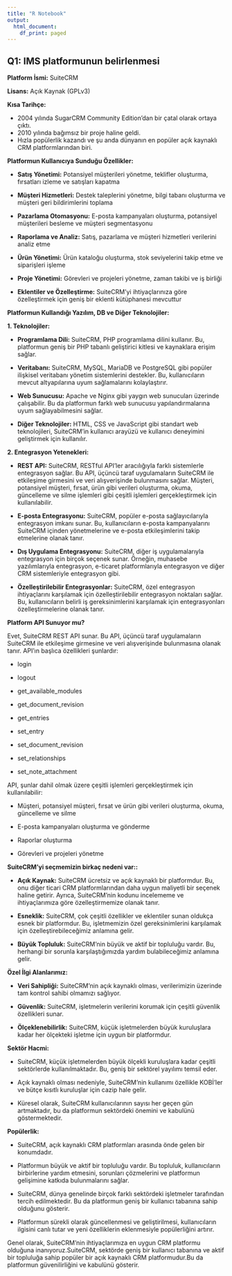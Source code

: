 ```yaml
---
title: "R Notebook"
output:
  html_document:
    df_print: paged
---
```

**Q1: IMS platformunun belirlenmesi**
-------------------------------------

**Platform İsmi:** SuiteCRM

**Lisans:** Açık Kaynak (GPLv3)

**Kısa Tarihçe:**

*   2004 yılında SugarCRM Community Edition'dan bir çatal olarak ortaya çıktı.
*   2010 yılında bağımsız bir proje haline geldi.  
*   Hızla popülerlik kazandı ve şu anda dünyanın en popüler açık kaynaklı CRM platformlarından biri. 

**Platformun Kullanıcıya Sunduğu Özellikler:**

*   **Satış Yönetimi:** Potansiyel müşterileri yönetme, teklifler oluşturma, fırsatları izleme ve satışları kapatma

*   **Müşteri Hizmetleri:** Destek taleplerini yönetme, bilgi tabanı oluşturma ve müşteri geri bildirimlerini toplama

*   **Pazarlama Otomasyonu:** E-posta kampanyaları oluşturma, potansiyel müşterileri besleme ve müşteri segmentasyonu
    
*   **Raporlama ve Analiz:** Satış, pazarlama ve müşteri hizmetleri verilerini analiz etme

*   **Ürün Yönetimi:** Ürün kataloğu oluşturma, stok seviyelerini takip etme ve siparişleri işleme

*   **Proje Yönetimi:** Görevleri ve projeleri yönetme, zaman takibi ve iş birliği

*   **Eklentiler ve Özelleştirme:** SuiteCRM'yi ihtiyaçlarınıza göre özelleştirmek için geniş bir eklenti kütüphanesi mevcuttur

**Platformun Kullandığı Yazılım, DB ve Diğer Teknolojiler:**

**1\. Teknolojiler:**

*   **Programlama Dili:** SuiteCRM, PHP programlama dilini kullanır. Bu, platformun geniş bir PHP tabanlı geliştirici kitlesi ve kaynaklara erişim sağlar.
    
*   **Veritabanı:** SuiteCRM, MySQL, MariaDB ve PostgreSQL gibi popüler ilişkisel veritabanı yönetim sistemlerini destekler. Bu, kullanıcıların mevcut altyapılarına uyum sağlamalarını kolaylaştırır.
    
*   **Web Sunucusu:** Apache ve Nginx gibi yaygın web sunucuları üzerinde çalışabilir. Bu da platformun farklı web sunucusu yapılandırmalarına uyum sağlayabilmesini sağlar.
    
*   **Diğer Teknolojiler:** HTML, CSS ve JavaScript gibi standart web teknolojileri, SuiteCRM'in kullanıcı arayüzü ve kullanıcı deneyimini geliştirmek için kullanılır.
    

**2\. Entegrasyon Yetenekleri:**

*   **REST API:** SuiteCRM, RESTful API'ler aracılığıyla farklı sistemlerle entegrasyon sağlar. Bu API, üçüncü taraf uygulamaların SuiteCRM ile etkileşime girmesini ve veri alışverişinde bulunmasını sağlar. Müşteri, potansiyel müşteri, fırsat, ürün gibi verileri oluşturma, okuma, güncelleme ve silme işlemleri gibi çeşitli işlemleri gerçekleştirmek için kullanılabilir.
    
*   **E-posta Entegrasyonu:** SuiteCRM, popüler e-posta sağlayıcılarıyla entegrasyon imkanı sunar. Bu, kullanıcıların e-posta kampanyalarını SuiteCRM içinden yönetmelerine ve e-posta etkileşimlerini takip etmelerine olanak tanır.
    
*   **Dış Uygulama Entegrasyonu:** SuiteCRM, diğer iş uygulamalarıyla entegrasyon için birçok seçenek sunar. Örneğin, muhasebe yazılımlarıyla entegrasyon, e-ticaret platformlarıyla entegrasyon ve diğer CRM sistemleriyle entegrasyon gibi.
    
*   **Özelleştirilebilir Entegrasyonlar:** SuiteCRM, özel entegrasyon ihtiyaçlarını karşılamak için özelleştirilebilir entegrasyon noktaları sağlar. Bu, kullanıcıların belirli iş gereksinimlerini karşılamak için entegrasyonları özelleştirmelerine olanak tanır.

**Platform API Sunuyor mu?**

Evet, SuiteCRM REST API sunar. Bu API, üçüncü taraf uygulamaların SuiteCRM ile etkileşime girmesine ve veri alışverişinde bulunmasına olanak tanır.  API’ın başlıca özellikleri şunlardır:

*   login

*   logout

*   get_available_modules 

*   get_document_revision 

*   get_entries 

*   set_entry 

*   set_document_revision 

*   set_relationships 

*   set_note_attachment

API, şunlar dahil olmak üzere çeşitli işlemleri gerçekleştirmek için kullanılabilir:

*   Müşteri, potansiyel müşteri, fırsat ve ürün gibi verileri oluşturma, okuma, güncelleme ve silme
    
*   E-posta kampanyaları oluşturma ve gönderme
    
*   Raporlar oluşturma
    
*   Görevleri ve projeleri yönetme
    

**SuiteCRM'yi seçmemizin birkaç nedeni var::**


*   **Açık Kaynak:** SuiteCRM ücretsiz ve açık kaynaklı bir platformdur. Bu, onu diğer ticari CRM platformlarından daha uygun maliyetli bir seçenek haline getirir. Ayrıca, SuiteCRM'nin kodunu incelememe ve ihtiyaçlarımıza göre özelleştirmemize olanak tanır.

*   **Esneklik:** SuiteCRM, çok çeşitli özellikler ve eklentiler sunan oldukça esnek bir platformdur. Bu, işletmemizin özel gereksinimlerini karşılamak için özelleştirebileceğimiz  anlamına gelir.
    
*   **Büyük Topluluk:** SuiteCRM'nin büyük ve aktif bir topluluğu vardır. Bu, herhangi bir sorunla karşılaştığımızda yardım bulabileceğimiz anlamına gelir.

**Özel İlgi Alanlarımız:**

*   **Veri Sahipliği:** SuiteCRM'nin açık kaynaklı olması, verilerimizin üzerinde tam kontrol sahibi olmamızı sağlıyor.

*   **Güvenlik:** SuiteCRM, işletmelerin verilerini korumak için çeşitli güvenlik özellikleri sunar.

*   **Ölçeklenebilirlik:** SuiteCRM, küçük işletmelerden büyük kuruluşlara kadar her ölçekteki işletme için uygun bir platformdur.
    
**Sektör Hacmi:**

*   SuiteCRM, küçük işletmelerden büyük ölçekli kuruluşlara kadar çeşitli sektörlerde kullanılmaktadır. Bu, geniş bir sektörel yayılımı temsil eder.
    
*   Açık kaynaklı olması nedeniyle, SuiteCRM'nin kullanımı özellikle KOBİ'ler ve bütçe kısıtlı kuruluşlar için cazip hale gelir.
    
*   Küresel olarak, SuiteCRM kullanıcılarının sayısı her geçen gün artmaktadır, bu da platformun sektördeki önemini ve kabulünü göstermektedir.
    

**Popülerlik:**

*   SuiteCRM, açık kaynaklı CRM platformları arasında önde gelen bir konumdadır.
    
*   Platformun büyük ve aktif bir topluluğu vardır. Bu topluluk, kullanıcıların birbirlerine yardım etmesini, sorunları çözmelerini ve platformun gelişimine katkıda bulunmalarını sağlar.
    
*   SuiteCRM, dünya genelinde birçok farklı sektördeki işletmeler tarafından tercih edilmektedir. Bu da platformun geniş bir kullanıcı tabanına sahip olduğunu gösterir.
    
*   Platformun sürekli olarak güncellenmesi ve geliştirilmesi, kullanıcıların ilgisini canlı tutar ve yeni özelliklerin eklenmesiyle popülerliğini artırır.

Genel olarak, SuiteCRM'nin ihtiyaçlarımıza en uygun CRM platformu olduğuna inanıyoruz.SuiteCRM, sektörde geniş bir kullanıcı tabanına ve aktif bir topluluğa sahip popüler bir açık kaynaklı CRM platformudur.Bu da platformun güvenilirliğini ve kabulünü gösterir.
